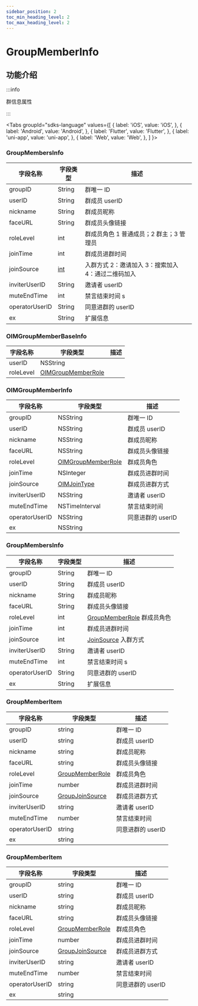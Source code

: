 ```yaml
---
sidebar_position: 2
toc_min_heading_level: 2
toc_max_heading_level: 2
---
```


# GroupMemberInfo

## 功能介绍

:::info

群信息属性

:::

<Tabs
groupId="sdks-language"
values={[
{ label: 'iOS', value: 'iOS', },
{ label: 'Android', value: 'Android', },
{ label: 'Flutter', value: 'Flutter', },
{ label: 'uni-app', value: 'uni-app', },
{ label: 'Web', value: 'Web', },
]
}>

<TabItem value="Flutter">

### GroupMembersInfo

| 字段名称       | 字段类型 | 描述                                               |
| -------------- | -------- | -------------------------------------------------- |
| groupID        | String   | 群唯一 ID                                          |
| userID         | String   | 群成员 userID                                      |
| nickname       | String   | 群成员昵称                                         |
| faceURL        | String   | 群成员头像链接                                     |
| roleLevel      | int      | 群成员角色 1 普通成员；2 群主；3 管理员            |
| joinTime       | int      | 群成员进群时间                                     |
| joinSource     | [int](docs/sdks/enum/joinSource.mdx)       | 入群方式 2：邀请加入 3：搜索加入 4：通过二维码加入 |
| inviterUserID  | String   | 邀请者 userID                                      |
| muteEndTime    | int      | 禁言结束时间 s                                     |
| operatorUserID | String   | 同意进群的 userID                                  |
| ex             | String   | 扩展信息                                           |

</TabItem>

<TabItem value="iOS">

### OIMGroupMemberBaseInfo

| 字段名称  | 字段类型                                           | 描述 |
| --------- | -------------------------------------------------- | ---- |
| userID    | NSString                                           |      |
| roleLevel | [OIMGroupMemberRole](docs/sdks/enum/roleLevel.mdx) |      |

### OIMGroupMemberInfo

| 字段名称       | 字段类型                                           | 描述              |
| -------------- | -------------------------------------------------- | ----------------- |
| groupID        | NSString                                           | 群唯一 ID         |
| userID         | NSString                                           | 群成员 userID     |
| nickname       | NSString                                           | 群成员昵称        |
| faceURL        | NSString                                           | 群成员头像链接    |
| roleLevel      | [OIMGroupMemberRole](docs/sdks/enum/roleLevel.mdx) | 群成员角色        |
| joinTime       | NSInteger                                          | 群成员进群时间    |
| joinSource     | [OIMJoinType](docs/sdks/enum/joinSource.mdx)       | 群成员进群方式    |
| inviterUserID  | NSString                                           | 邀请者 userID     |
| muteEndTime    | NSTimeInterval                                     | 禁言结束时间      |
| operatorUserID | NSString                                           | 同意进群的 userID |
| ex             | NSString                                           |                   |

</TabItem>

<TabItem value="Android">

### GroupMembersInfo

| 字段名称       | 字段类型 | 描述                                               |
| -------------- | -------- | -------------------------------------------------- |
| groupID        | String   | 群唯一 ID                                          |
| userID         | String   | 群成员 userID                                      |
| nickname       | String   | 群成员昵称                                         |
| faceURL        | String   | 群成员头像链接                                     |
| roleLevel      | int      | [GroupMemberRole](docs/sdks/enum/roleLevel.mdx) 群成员角色            |
| joinTime       | int      | 群成员进群时间                                     |
| joinSource     | int      | [JoinSource](docs/sdks/enum/joinSource.mdx)  入群方式 |
| inviterUserID  | String   | 邀请者 userID                                      |
| muteEndTime    | int      | 禁言结束时间 s                                     |
| operatorUserID | String   | 同意进群的 userID                                  |
| ex             | String   | 扩展信息                                           |

</TabItem>

<TabItem value="Web">

### GroupMemberItem

| 字段名称       | 字段类型                                         | 描述              |
| -------------- | ------------------------------------------------ | ----------------- |
| groupID        | string                                           | 群唯一 ID         |
| userID         | string                                           | 群成员 userID     |
| nickname       | string                                           | 群成员昵称        |
| faceURL        | string                                           | 群成员头像链接    |
| roleLevel      | [GroupMemberRole](docs/sdks/enum/roleLevel.mdx)  | 群成员角色        |
| joinTime       | number                                           | 群成员进群时间    |
| joinSource     | [GroupJoinSource](docs/sdks/enum/joinSource.mdx) | 群成员进群方式    |
| inviterUserID  | string                                           | 邀请者 userID     |
| muteEndTime    | number                                           | 禁言结束时间      |
| operatorUserID | string                                           | 同意进群的 userID |
| ex             | string                                           |                   |

</TabItem>

<TabItem value="uni-app">

### GroupMemberItem

| 字段名称       | 字段类型                                         | 描述              |
| -------------- | ------------------------------------------------ | ----------------- |
| groupID        | string                                           | 群唯一 ID         |
| userID         | string                                           | 群成员 userID     |
| nickname       | string                                           | 群成员昵称        |
| faceURL        | string                                           | 群成员头像链接    |
| roleLevel      | [GroupMemberRole](docs/sdks/enum/roleLevel.mdx)  | 群成员角色        |
| joinTime       | number                                           | 群成员进群时间    |
| joinSource     | [GroupJoinSource](docs/sdks/enum/joinSource.mdx) | 群成员进群方式    |
| inviterUserID  | string                                           | 邀请者 userID     |
| muteEndTime    | number                                           | 禁言结束时间      |
| operatorUserID | string                                           | 同意进群的 userID |
| ex             | string                                           |                   |

</TabItem>

</Tabs>
